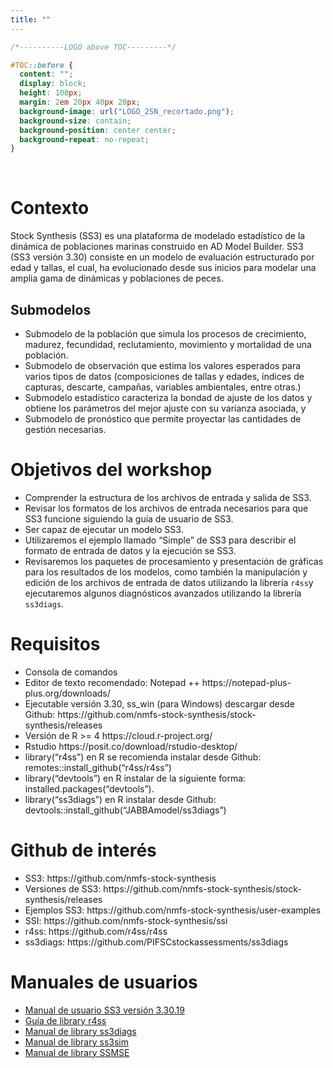 ```yaml
---
title: ""
---
```



```css

/*----------LOGO above TOC---------*/

#TOC::before {
  content: "";
  display: block;
  height: 100px;
  margin: 2em 20px 40px 20px;
  background-image: url("LOGO_2SN_recortado.png");
  background-size: contain;
  background-position: center center;
  background-repeat: no-repeat;
}

```


&nbsp;&nbsp;

# Contexto

Stock Synthesis (SS3) es una plataforma de modelado estadístico de la dinámica de poblaciones marinas construido en AD Model Builder.
SS3 (SS3 versión 3.30) consiste en un modelo de evaluación estructurado por edad y tallas, el cual, ha evolucionado desde sus inicios para modelar una amplia gama de dinámicas y poblaciones de peces.


## Submodelos

- Submodelo de la población que simula los procesos de crecimiento, madurez, fecundidad, reclutamiento, movimiento y mortalidad de una población.
- Submodelo de observación que estima los valores esperados para varios tipos de datos (composiciones de tallas y edades, índices de capturas, descarte, campañas, variables ambientales, entre otras.)
- Submodelo estadístico caracteriza la bondad de ajuste de los datos y obtiene los parámetros del mejor ajuste con su varianza asociada, y 
- Submodelo de pronóstico que permite proyectar las cantidades de gestión necesarias.


# Objetivos del workshop

- Comprender la estructura de los archivos de entrada y salida de SS3.
- Revisar los formatos de los archivos de entrada necesarios para que SS3 funcione siguiendo la guía de usuario de SS3. 
- Ser capaz de ejecutar un modelo SS3. 
- Utilizaremos el ejemplo llamado “Simple” de SS3 para describir el formato de entrada de datos y la ejecución se SS3.
- Revisaremos los paquetes de procesamiento y presentación de gráficas para los resultados de los modelos, como también la manipulación y edición de los archivos de entrada de datos utilizando la librería `r4ss`y ejecutaremos algunos diagnósticos avanzados utilizando la librería `ss3diags`.


# Requisitos 
- Consola de comandos
- Editor de texto recomendado: Notepad ++ https://notepad-plus-plus.org/downloads/ 
- Ejecutable versión 3.30, ss_win (para Windows) descargar desde Github: https://github.com/nmfs-stock-synthesis/stock-synthesis/releases 
- Versión de R >= 4 https://cloud.r-project.org/ 
- Rstudio https://posit.co/download/rstudio-desktop/ 
- library(“r4ss”) en R se recomienda instalar desde Github: remotes::install_github(“r4ss/r4ss”)
- library(“devtools”) en R instalar de la siguiente forma: installed.packages(“devtools”).
- library(“ss3diags”) en R instalar desde Github: devtools::install_github(“JABBAmodel/ss3diags”)

# Github de interés 

- SS3: https://github.com/nmfs-stock-synthesis
- Versiones de SS3: https://github.com/nmfs-stock-synthesis/stock-synthesis/releases
- Ejemplos SS3: https://github.com/nmfs-stock-synthesis/user-examples
- SSI: https://github.com/nmfs-stock-synthesis/ssi
- r4ss: https://github.com/r4ss/r4ss
- ss3diags: https://github.com/PIFSCstockassessments/ss3diags


# Manuales de usuarios 

- [Manual de usuario SS3 versión 3.30.19](https://nmfs-stock-synthesis.github.io/doc/SS330_User_Manual.html)
- [Guía de library r4ss](https://r4ss.github.io/r4ss/vignettes/r4ss-intro-vignette.html) 
- [Manual de library ss3diags](https://github.com/jabbamodel/ss3diags/blob/master/Vignette/ss3diags_handbook.pdf)
- [Manual de library ss3sim](https://ss3sim.github.io/ss3sim)
- [Manual de library SSMSE](https://nmfs-fish-tools.github.io/SSMSE/manual)
